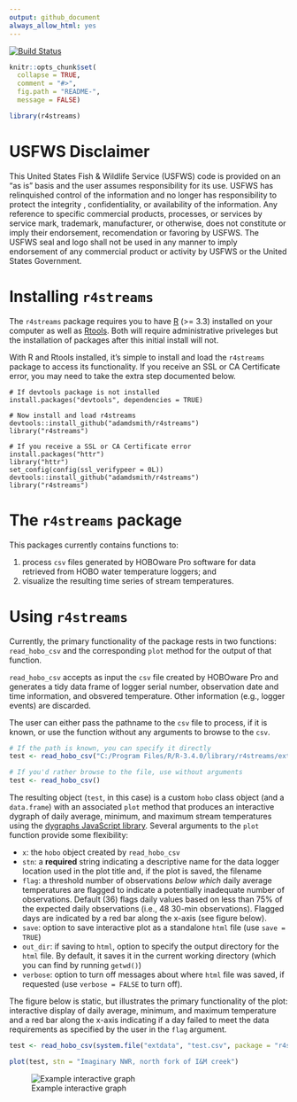 ```yaml
---
output: github_document
always_allow_html: yes
---
```


[![Build Status](https://travis-ci.org/adamdsmith/r4streams.png)](https://travis-ci.org/adamdsmith/r4streams)

```r
knitr::opts_chunk$set(
  collapse = TRUE,
  comment = "#>",
  fig.path = "README-",
  message = FALSE)

library(r4streams)
```

# USFWS Disclaimer

This United States Fish & Wildlife Service (USFWS) code is provided on an "as is" basis and the user assumes responsibility for its use.  USFWS has relinquished control of the information and no longer has responsibility to protect the integrity , confidentiality, or availability of the information.  Any reference to specific commercial products, processes, or services by service mark, trademark, manufacturer, or otherwise, does not constitute or imply their endorsement, recomendation or favoring by USFWS.  The USFWS seal and logo shall not be used in any manner to imply endorsement of any commercial product or activity by USFWS or the United States Government. 

# Installing `r4streams`

The `r4streams` package requires you to have [R](https://www.r-project.org/) (>= 3.3) installed on your computer as well as [Rtools](https://cran.r-project.org/bin/windows/Rtools/).  Both will require administrative priveleges but the installation of packages after this initial install will not.

With R and Rtools installed, it's simple to install and load the `r4streams` package to access its functionality. If you receive an SSL or CA Certificate error, you may need to take the extra step documented below.  

```
# If devtools package is not installed
install.packages("devtools", dependencies = TRUE)

# Now install and load r4streams
devtools::install_github("adamdsmith/r4streams")
library("r4streams")

# If you receive a SSL or CA Certificate error
install.packages("httr")
library("httr")
set_config(config(ssl_verifypeer = 0L))
devtools::install_github("adamdsmith/r4streams")
library("r4streams")
```

# The `r4streams` package

This packages currently contains functions to:

1. process `csv` files generated by HOBOware Pro software for data retrieved from HOBO water temperature loggers; and 
2. visualize the resulting time series of stream temperatures.

# Using `r4streams`

Currently, the primary functionality of the package rests in two functions: `read_hobo_csv` and the corresponding `plot` method for the output of that function.  

`read_hobo_csv` accepts as input the `csv` file created by HOBOware Pro and generates a tidy data frame of logger serial number, observation date and time information, and obsvered temperature.  Other information (e.g., logger events) are discarded.

The user can either pass the pathname to the `csv` file to process, if it is known, or use the function without any arguments to browse to the `csv`.  

```r
# If the path is known, you can specify it directly
test <- read_hobo_csv("C:/Program Files/R/R-3.4.0/library/r4streams/extdata/test.csv")

# If you'd rather browse to the file, use without arguments
test <- read_hobo_csv()
```

The resulting object (`test`, in this case) is a custom `hobo` class object (and a `data.frame`) with an associated `plot` method that produces an interactive dygraph of daily average, minimum, and maximum stream temperatures using the [dygraphs JavaScript library](http://dygraphs.com/). Several arguments to the `plot` function provide some flexibility:

* `x`: the `hobo` object created by `read_hobo_csv`
* `stn`: a **required** string indicating a descriptive name for the data logger location used in the plot title and, if the plot is saved, the filename
* `flag`: a threshold number of observations *below which* daily average temperatures are flagged to indicate a potentially inadequate number of observations. Default (36) flags daily values based on less than 75% of the expected daily observations (i.e., 48 30-min observations). Flagged days are indicated by a red bar along the x-axis (see figure below).
* `save`: option to save interactive plot as a standalone `html` file (use `save = TRUE`)
* `out_dir`: if saving to `html`, option to specify the output directory for the `html` file. By default, it saves it in the current working directory (which you can find by running `getwd()`)
* `verbose`: option to turn off messages about where `html` file was saved, if requested (use `verbose = FALSE` to turn off).

The figure below is static, but illustrates the primary functionality of the plot: interactive display of daily average, minimum, and maximum temperature and a red bar along the x-axis indicating if a day failed to meet the data requirements as specified by the user in the `flag` argument. 

```r
test <- read_hobo_csv(system.file("extdata", "test.csv", package = "r4streams"))
```

```r
plot(test, stn = "Imaginary NWR, north fork of I&M creek")
```

![Example interactive graph](./README-figs/static_dygraph.png)
